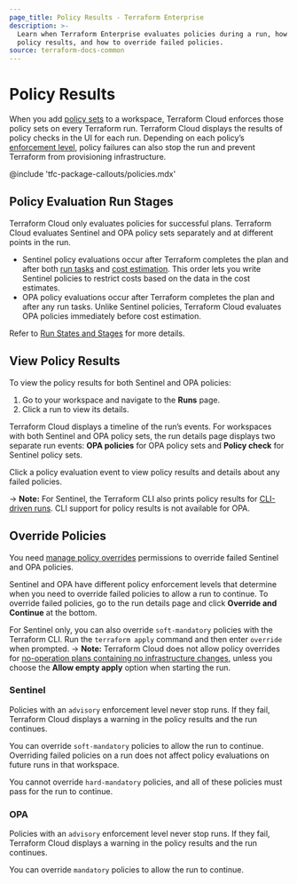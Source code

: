 ```yaml
---
page_title: Policy Results - Terraform Enterprise
description: >-
  Learn when Terraform Enterprise evaluates policies during a run, how to view
  policy results, and how to override failed policies.
source: terraform-docs-common
---
```


# Policy Results

When you add [policy sets](/terraform/enterprise/policy-enforcement/manage-policy-sets) to a workspace, Terraform Cloud enforces those policy sets on every Terraform run. Terraform Cloud displays the results of policy checks in the UI for each run. Depending on each policy’s [enforcement level](/terraform/enterprise/policy-enforcement/manage-policy-sets#policy-enforcement-levels), policy failures can also stop the run and prevent Terraform from provisioning infrastructure.

<!-- BEGIN: TFC:only name:pnp-callout -->

@include 'tfc-package-callouts/policies.mdx'

<!-- END: TFC:only name:pnp-callout -->

## Policy Evaluation Run Stages

Terraform Cloud only evaluates policies for successful plans. Terraform Cloud evaluates Sentinel and OPA policy sets separately and at different points in the run.

-   Sentinel policy evaluations occur after Terraform completes the plan and after both [run tasks](/terraform/enterprise/workspaces/settings/run-tasks) and [cost estimation](https://terraform.io/cloud-dodcs/cost-estimation). This order lets you write Sentinel policies to restrict costs based on the data in the cost estimates.
-   OPA policy evaluations occur after Terraform completes the plan and after any run tasks. Unlike Sentinel policies, Terraform Cloud evaluates OPA policies immediately before cost estimation.

Refer to [Run States and Stages](/terraform/enterprise/run/states) for more details.

## View Policy Results

To view the policy results for both Sentinel and OPA policies:

1.  Go to your workspace and navigate to the **Runs** page.
2.  Click a run to view its details.

Terraform Cloud displays a timeline of the run’s events. For workspaces with both Sentinel and OPA policy sets, the run details page displays two separate run events: **OPA policies** for OPA policy sets and **Policy check** for Sentinel policy sets.

Click a policy evaluation event to view policy results and details about any failed policies.

-> **Note:** For Sentinel, the Terraform CLI also prints policy results for [CLI-driven runs](/terraform/enterprise/run/cli). CLI support for policy results is not available for OPA.

## Override Policies

You need [manage policy overrides](/terraform/enterprise/users-teams-organizations/permissions#manage-policy-overrides) permissions to override failed Sentinel and OPA policies.

Sentinel and OPA have different policy enforcement levels that determine when you need to override failed policies to allow a run to continue.
To override failed policies, go to the run details page and click **Override and Continue** at the bottom.

For Sentinel only, you can also override `soft-mandatory` policies with the Terraform CLI. Run the `terraform apply` command and then enter `override` when prompted.
-> **Note:** Terraform Cloud does not allow policy overrides for [no-operation plans containing no infrastructure changes](/terraform/enterprise/run/modes-and-options#allow-empty-apply), unless you choose the **Allow empty apply** option when starting the run. 

### Sentinel

Policies with an `advisory` enforcement level never stop runs. If they fail, Terraform Cloud displays a warning in the policy results and the run continues.

You can override `soft-mandatory` policies to allow the run to continue. Overriding failed policies on a run does not affect policy evaluations on future runs in that workspace.

You cannot override `hard-mandatory` policies, and all of these policies must pass for the run to continue.

### OPA

Policies with an `advisory` enforcement level never stop runs. If they fail, Terraform Cloud displays a warning in the policy results and the run continues.

You can override `mandatory` policies to allow the run to continue.
